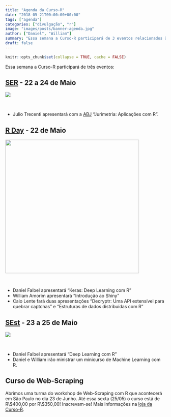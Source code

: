 ```yaml
---
title: "Agenda da Curso-R"
date: "2018-05-21T00:00:00+00:00"
tags: ["agenda"]
categories: ["divulgação", "r"]
image: "images/posts/banner-agenda.jpg"
author: ["Daniel", "William"]
summary: "Essa semana a Curso-R participará de 3 eventos relacionados à R e Estatística. Confira neste post!"
draft: false
---
```


```r
knitr::opts_chunk$set(collapse = TRUE, cache = FALSE)
```

Essa semana a Curso-R participará de três eventos:

## [SER](http://www.ser.uff.br) - 22 a 24 de Maio

![](https://scontent.fsdu17-1.fna.fbcdn.net/v/t31.0-8/26756633_2025091617706402_7668362941929245130_o.jpg?_nc_cat=0&oh=ef2ce6b3769111f79821b0f1707e2ec1&oe=5B99E853)

<br>

* Julio Trecenti apresentará com a [ABJ](https://abj.org.br) "Jurimetria: Aplicações com R".

## [R Day](http://rday.leg.ufpr.br) - 22 de Maio


<img src="http://rday.leg.ufpr.br/img/r-day.svg" height="420" width="420" align="middle">

<br>

- Daniel Falbel apresentará "Keras: Deep Learning com R"
- William Amorim apresentará "Introdução ao Shiny"
- Caio Lente fará duas apresentações "Decryptr: Uma API extensível para quebrar captchas" e "Estruturas de dados distribuídas com R"

## [SEst](https://www.facebook.com/SemanaDaEstatistica/) - 23 a 25 de Maio

![](https://scontent.fsdu17-1.fna.fbcdn.net/v/t1.0-9/20293135_1693838603981520_7338941194443704232_n.jpg?_nc_cat=0&oh=940a79d200ceec3535fabafda3b956eb&oe=5B88EE59)

<br>

- Daniel Falbel apresentará "Deep Learning com R"
- Daniel e William irão ministrar um minicurso de Machine Learning com R.

## Curso de Web-Scraping

Abrimos uma turma do workshop de Web-Scraping com R que acontecerá em São Paulo no dia 23 de Junho.
Até essa sexta (25/05) o curso está de R\\$400,00 por R\\$350,00! Inscrevam-se! 
Mais informações na [loja da Curso-R](http://loja.curso-r.com/web-scraping).








